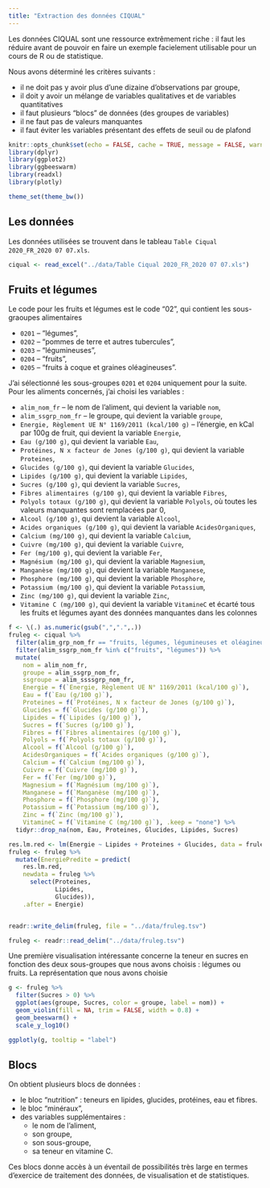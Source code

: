 ```yaml
---
title: "Extraction des données CIQUAL"
---
```


Les données CIQUAL sont une ressource extrêmement riche : il faut les réduire avant de pouvoir en faire un exemple facielement utilisable pour un cours de R ou de statistique.

Nous avons déterminé les critères suivants :

   * il ne doit pas y avoir plus d'une dizaine d'observations par groupe,
   * il doit y avoir un mélange de variables qualitatives et de variables quantitatives
   * il faut plusieurs "blocs" de données (des groupes de variables)
   * il ne faut pas de valeurs manquantes
   * il faut éviter les variables présentant des effets de seuil ou de plafond

```r
knitr::opts_chunk$set(echo = FALSE, cache = TRUE, message = FALSE, warning = FALSE)
library(dplyr)
library(ggplot2)
library(ggbeeswarm)
library(readxl)
library(plotly)

theme_set(theme_bw())
```

## Les données

Les données utilisées se trouvent dans le tableau `Table Ciqual 2020_FR_2020 07 07.xls`.

```r
ciqual <- read_excel("../data/Table Ciqual 2020_FR_2020 07 07.xls")
```

## Fruits et légumes

Le code pour les fruits et légumes est le code "02", qui contient les sous-graoupes alimentaires 

  * `0201` -- "légumes",
  * `0202` -- "pommes de terre et autres tubercules",
  * `0203` -- "légumineuses",
  * `0204` -- "fruits",
  * `0205` -- "fruits à coque et graines oléagineuses".

J'ai sélectionné les sous-groupes `0201` et `0204` uniquement pour la suite. Pour les aliments concernés, j'ai choisi les variables : 

  * `alim_nom_fr` -- le nom de l'aliment, qui devient la variable `nom`,
  * `alim_ssgrp_nom_fr` -- le groupe, qui devient la variable `groupe`,
  * `Energie, Règlement UE N° 1169/2011 (kcal/100 g)` -- l'énergie, en kCal par 100g de fruit, qui devient la variable `Energie`,
  * `Eau (g/100 g)`, qui devient la variable `Eau`,
  * `Protéines, N x facteur de Jones (g/100 g)`, qui devient la variable `Proteines`,
  * `Glucides (g/100 g)`, qui devient la variable `Glucides`,
  * `Lipides (g/100 g)`, qui devient la variable `Lipides`,
  * `Sucres (g/100 g)`, qui devient la variable `Sucres`,
  * `Fibres alimentaires (g/100 g)`, qui devient la variable `Fibres`,
  * `Polyols totaux (g/100 g)`, qui devient la variable `Polyols`, où toutes les valeurs manquantes sont remplacées par 0,
  * `Alcool (g/100 g)`, qui devient la variable `Alcool`,
  * `Acides organiques (g/100 g)`, qui devient la variable `AcidesOrganiques`,
  * `Calcium (mg/100 g)`, qui devient la variable `Calcium`,
  * `Cuivre (mg/100 g)`, qui devient la variable `Cuivre`,
  * `Fer (mg/100 g)`, qui devient la variable `Fer`,
  * `Magnésium (mg/100 g)`, qui devient la variable `Magnesium`,
  * `Manganèse (mg/100 g)`, qui devient la variable `Manganese`,
  * `Phosphore (mg/100 g)`, qui devient la variable `Phosphore`,
  * `Potassium (mg/100 g)`, qui devient la variable `Potassium`,
  * `Zinc (mg/100 g)`, qui devient la variable `Zinc`,
  * `Vitamine C (mg/100 g)`, qui devient la variable `VitamineC`
et écarté tous les fruits et légumes ayant des données manquantes dans les colonnes 




```r
f <- \(.) as.numeric(gsub(",",".",.))
fruleg <- ciqual %>%
  filter(alim_grp_nom_fr == "fruits, légumes, légumineuses et oléagineux") %>%
  filter(alim_ssgrp_nom_fr %in% c("fruits", "légumes")) %>%
  mutate(
    nom = alim_nom_fr,
    groupe = alim_ssgrp_nom_fr,
    ssgroupe = alim_ssssgrp_nom_fr,
    Energie = f(`Energie, Règlement UE N° 1169/2011 (kcal/100 g)`),
    Eau = f(`Eau (g/100 g)`),
    Proteines = f(`Protéines, N x facteur de Jones (g/100 g)`),
    Glucides = f(`Glucides (g/100 g)`), 
    Lipides = f(`Lipides (g/100 g)`), 
    Sucres = f(`Sucres (g/100 g)`), 
    Fibres = f(`Fibres alimentaires (g/100 g)`),
    Polyols = f(`Polyols totaux (g/100 g)`),
    Alcool = f(`Alcool (g/100 g)`),
    AcidesOrganiques = f(`Acides organiques (g/100 g)`),
    Calcium = f(`Calcium (mg/100 g)`),
    Cuivre = f(`Cuivre (mg/100 g)`),
    Fer = f(`Fer (mg/100 g)`),
    Magnesium = f(`Magnésium (mg/100 g)`),
    Manganese = f(`Manganèse (mg/100 g)`),
    Phosphore = f(`Phosphore (mg/100 g)`),
    Potassium = f(`Potassium (mg/100 g)`),
    Zinc = f(`Zinc (mg/100 g)`),
    VitamineC = f(`Vitamine C (mg/100 g)`), .keep = "none") %>%
  tidyr::drop_na(nom, Eau, Proteines, Glucides, Lipides, Sucres)

res.lm.red <- lm(Energie ~ Lipides + Proteines + Glucides, data = fruleg)
fruleg <- fruleg %>% 
  mutate(EnergiePredite = predict(
    res.lm.red, 
    newdata = fruleg %>% 
      select(Proteines,
             Lipides,
             Glucides)),
    .after = Energie)


readr::write_delim(fruleg, file = "../data/fruleg.tsv")
```

```r
fruleg <- readr::read_delim("../data/fruleg.tsv")
```

Une première visualisation intéressante concerne la teneur en sucres en fonction des deux sous-groupes que nous avons choisis : légumes ou fruits. La représentation que nous avons choisie 

```r
g <- fruleg %>% 
  filter(Sucres > 0) %>%
  ggplot(aes(groupe, Sucres, color = groupe, label = nom)) +
  geom_violin(fill = NA, trim = FALSE, width = 0.8) +
  geom_beeswarm() + 
  scale_y_log10()

ggplotly(g, tooltip = "label")
```

## Blocs

On obtient plusieurs blocs de données : 

  * le bloc "nutrition" : teneurs en lipides, glucides, protéines, eau et fibres.
  * le bloc "minéraux",
  * des variables supplémentaires : 
    + le nom de l'aliment,
    + son groupe,
    + son sous-groupe,
    + sa teneur en vitamine C.

Ces blocs donne accès à un éventail de possibilités très large en termes d'exercice de traitement des données, de visualisation et de statistiques.
